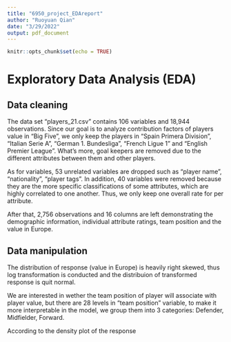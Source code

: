 ```yaml
---
title: "6950_project_EDAreport"
author: "Ruoyuan Qian"
date: "3/29/2022"
output: pdf_document
---
```


```r
knitr::opts_chunk$set(echo = TRUE)
```

# Exploratory Data Analysis (EDA)

## Data cleaning

The data set “players_21.csv” contains 106 variables and 18,944 observations. Since our goal is to analyze contribution factors of players value in “Big Five”, we only keep the players in "Spain Primera Division", "Italian Serie A", "German 1. Bundesliga", "French Ligue 1" and "English Premier League". What’s more, goal keepers are removed due to the different attributes between them and other players. 

As for variables, 53 unrelated variables are dropped such as “player name”, “nationality”, “player tags”. In addition, 40 variables were removed because they are the more specific classifications of some attributes, which are highly correlated to one another. Thus, we only keep one overall rate for per attribute. 

After that, 2,756 observations and 16 columns are left demonstrating the demographic information, individual attribute ratings, team position and the value in Europe.

## Data manipulation

The distribution of response (value in Europe) is heavily right skewed, thus log transformation is conducted and the distribuion of transformed response is quit normal.


We are interested in wether the team position of player will associate with player value, but there are 28 levels in “team position” variable, to make it more interpretable in the model, we group them into 3 categories: Defender, Midfielder, Forward. 

According to the density plot of the response


